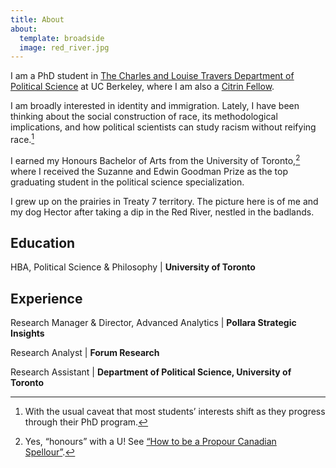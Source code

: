 ```yaml
---
title: About
about:
  template: broadside
  image: red_river.jpg
---
```


I am a PhD student in [The Charles and Louise Travers Department of Political Science](https://polisci.berkeley.edu/) at UC Berkeley, where I am also a [Citrin Fellow](https://citrincenter.berkeley.edu/graduate-programs/).

I am broadly interested in identity and immigration. Lately, I have been thinking about the social construction of race, its methodological implications, and how political scientists can study racism without reifying race.[^1]

[^1]: With the usual caveat that most students' interests shift as they progress through their PhD program.

I earned my Honours Bachelor of Arts from the University of Toronto,[^2] where I received the Suzanne and Edwin Goodman Prize as the top graduating student in the political science specialization.

[^2]: Yes, "honours" with a U! See ["How to be a Propour Canadian Spellour"](https://web.archive.org/web/20200809210544/http://homes.chass.utoronto.ca/~sousa/spelling.html).

I grew up on the prairies in Treaty 7 territory. The picture here is of me and my dog Hector after taking a dip in the Red River, nestled in the badlands.

## Education

HBA, Political Science & Philosophy \| **University of Toronto**

## Experience

Research Manager & Director, Advanced Analytics \| **Pollara Strategic Insights**

Research Analyst \| **Forum Research**

Research Assistant \| **Department of Political Science, University of Toronto**
